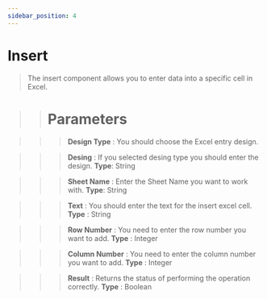 ```yaml
---
sidebar_position: 4
---
```


# Insert

> The insert component allows you to enter data into a specific cell in Excel.

>> # Parameters

>>> **Design Type** : You should choose the Excel entry design.

>>> **Desing** : If you selected desing type you should enter the design. **Type**: String

>>> **Sheet Name** : Enter the Sheet Name you want to work with. **Type**: String

>>> **Text** : You should enter the text for the insert excel cell. **Type** : String

>>> **Row Number** : You need to enter the row number you want to add. **Type** : Integer

>>> **Column Number** : You need to enter the column number you want to add. **Type** : Integer

>>> **Result** : Returns the status of performing the operation correctly. **Type** : Boolean
